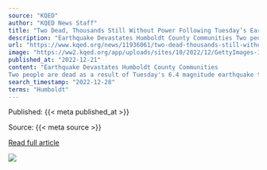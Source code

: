 ```yaml
---
source: "KQED"
author: "KQED News Staff"
title: "Two Dead, Thousands Still Without Power Following Tuesday’s Earthquake In Humboldt County"
description: "Earthquake Devastates Humboldt County Communities Two people are dead as a result of Tuesday’s 6.4 magnitude earthquake that hit Humboldt County. At least a dozen were injured. Reporter: Erik Neumann, Jefferson Public Radio Rio Dell Community Trying To Pic…"
url: "https://www.kqed.org/news/11936061/two-dead-thousands-still-without-power-following-tuesdays-earthquake-in-humboldt-county"
image: "https://ww2.kqed.org/app/uploads/sites/10/2022/12/GettyImages-1450945093-1020x688.jpg"
published_at: "2022-12-21"
content: "Earthquake Devastates Humboldt County Communities
Two people are dead as a result of Tuesday's 6.4 magnitude earthquake that hit  Humboldt County. At least a dozen were injured. Reporter: Erik Neuma… [+649 chars]"
search_timestamp: "2022-12-28"
terms: "Humboldt"
---
```



Published: {{< meta published_at >}}


Source: {{< meta source >}}


[Read full article]({{< meta url >}})



![](`r rmarkdown::metadata$image[1]`)
